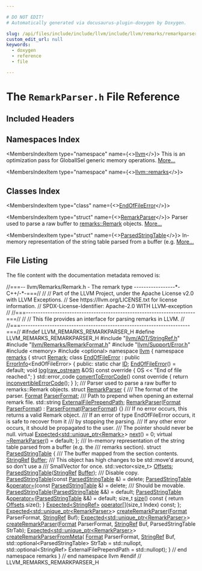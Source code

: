 ```yaml
---

# DO NOT EDIT!
# Automatically generated via docusaurus-plugin-doxygen by Doxygen.

slug: /api/files/include/include/llvm/include/llvm/remarks/remarkparser-h
custom_edit_url: null
keywords:
  - doxygen
  - reference
  - file

---
```





# The `RemarkParser.h` File Reference

<DoxygenPage pluginConfig={pluginConfig}>



## Included Headers

<IncludesList>
<IncludesListItem
  filePath="llvm/ADT/StringRef.h"
  permalink="/docs/api/files/include/include/llvm/include/llvm/adt/stringref-h"
  isLocal="true" />
<IncludesListItem
  filePath="llvm/Remarks/RemarkFormat.h"
  permalink="/docs/api/files/include/include/llvm/include/llvm/remarks/remarkformat-h"
  isLocal="true" />
<IncludesListItem
  filePath="llvm/Support/Error.h"
  permalink="/docs/api/files/include/include/llvm/include/llvm/support/error-h"
  isLocal="true" />
<IncludesListItem
  filePath="memory"
  permalink=""
  isLocal="false" />
<IncludesListItem
  filePath="optional"
  permalink=""
  isLocal="false" />
</IncludesList>

## Namespaces Index

<MembersIndex>

<MembersIndexItem
  type="namespace"
  name={<><a href="/docs/api/namespaces/llvm">llvm</a></>}>
This is an optimization pass for GlobalISel generic memory operations. <a href="/docs/api/namespaces/llvm/#details">More...</a>
</MembersIndexItem>

<MembersIndexItem
  type="namespace"
  name={<><a href="/docs/api/namespaces/llvm/remarks">llvm::remarks</a></>}>
</MembersIndexItem>

</MembersIndex>

## Classes Index

<MembersIndex>

<MembersIndexItem
  type="class"
  name={<><a href="/docs/api/classes/llvm/remarks/endoffileerror">EndOfFileError</a></>}>
</MembersIndexItem>

<MembersIndexItem
  type="struct"
  name={<><a href="/docs/api/structs/llvm/remarks/remarkparser">RemarkParser</a></>}>
Parser used to parse a raw buffer to <a href="/docs/api/structs/llvm/remarks/remark">remarks::Remark</a> objects. <a href="/docs/api/structs/llvm/remarks/remarkparser/#details">More...</a>
</MembersIndexItem>

<MembersIndexItem
  type="struct"
  name={<><a href="/docs/api/structs/llvm/remarks/parsedstringtable">ParsedStringTable</a></>}>
In-memory representation of the string table parsed from a buffer (e.g. <a href="/docs/api/structs/llvm/remarks/parsedstringtable/#details">More...</a>
</MembersIndexItem>

</MembersIndex>


## File Listing

The file content with the documentation metadata removed is:

<ProgramListing>

<Link id="l00001" /><CodeLine lineNumber="1"><Highlight kind="comment">//===-- llvm/Remarks/Remark.h - The remark type -----------------&#42;- C++/-&#42;-===//</Highlight><Highlight kind="normal"></Highlight></CodeLine>
<Link id="l00002" /><CodeLine lineNumber="2"><Highlight kind="normal"></Highlight><Highlight kind="comment">//</Highlight><Highlight kind="normal"></Highlight></CodeLine>
<Link id="l00003" /><CodeLine lineNumber="3"><Highlight kind="normal"></Highlight><Highlight kind="comment">// Part of the LLVM Project, under the Apache License v2.0 with LLVM Exceptions.</Highlight><Highlight kind="normal"></Highlight></CodeLine>
<Link id="l00004" /><CodeLine lineNumber="4"><Highlight kind="normal"></Highlight><Highlight kind="comment">// See https://llvm.org/LICENSE.txt for license information.</Highlight><Highlight kind="normal"></Highlight></CodeLine>
<Link id="l00005" /><CodeLine lineNumber="5"><Highlight kind="normal"></Highlight><Highlight kind="comment">// SPDX-License-Identifier: Apache-2.0 WITH LLVM-exception</Highlight><Highlight kind="normal"></Highlight></CodeLine>
<Link id="l00006" /><CodeLine lineNumber="6"><Highlight kind="normal"></Highlight><Highlight kind="comment">//</Highlight><Highlight kind="normal"></Highlight></CodeLine>
<Link id="l00007" /><CodeLine lineNumber="7"><Highlight kind="normal"></Highlight><Highlight kind="comment">//===----------------------------------------------------------------------===//</Highlight><Highlight kind="normal"></Highlight></CodeLine>
<Link id="l00008" /><CodeLine lineNumber="8"><Highlight kind="normal"></Highlight><Highlight kind="comment">//</Highlight><Highlight kind="normal"></Highlight></CodeLine>
<Link id="l00009" /><CodeLine lineNumber="9"><Highlight kind="normal"></Highlight><Highlight kind="comment">// This file provides an interface for parsing remarks in LLVM.</Highlight><Highlight kind="normal"></Highlight></CodeLine>
<Link id="l00010" /><CodeLine lineNumber="10"><Highlight kind="normal"></Highlight><Highlight kind="comment">//</Highlight><Highlight kind="normal"></Highlight></CodeLine>
<Link id="l00011" /><CodeLine lineNumber="11"><Highlight kind="normal"></Highlight><Highlight kind="comment">//===----------------------------------------------------------------------===//</Highlight><Highlight kind="normal"></Highlight></CodeLine>
<Link id="l00012" /><CodeLine lineNumber="12"><Highlight kind="normal"></Highlight></CodeLine>
<Link id="l00013" /><CodeLine lineNumber="13"><Highlight kind="normal"></Highlight><Highlight kind="preprocessor">#ifndef LLVM&#95;REMARKS&#95;REMARKPARSER&#95;H</Highlight><Highlight kind="normal"></Highlight></CodeLine>
<Link id="l00014" /><CodeLine lineNumber="14"><Highlight kind="normal"></Highlight><Highlight kind="preprocessor">#define LLVM&#95;REMARKS&#95;REMARKPARSER&#95;H</Highlight><Highlight kind="normal"></Highlight></CodeLine>
<Link id="l00015" /><CodeLine lineNumber="15"><Highlight kind="normal"></Highlight></CodeLine>
<Link id="l00016" /><CodeLine lineNumber="16"><Highlight kind="normal"></Highlight><Highlight kind="preprocessor">#include &quot;<a href="/docs/api/files/include/include/llvm/include/llvm/adt/stringref-h">llvm/ADT/StringRef.h</a>&quot;</Highlight><Highlight kind="normal"></Highlight></CodeLine>
<Link id="l00017" /><CodeLine lineNumber="17"><Highlight kind="normal"></Highlight><Highlight kind="preprocessor">#include &quot;<a href="/docs/api/files/include/include/llvm/include/llvm/remarks/remarkformat-h">llvm/Remarks/RemarkFormat.h</a>&quot;</Highlight><Highlight kind="normal"></Highlight></CodeLine>
<Link id="l00018" /><CodeLine lineNumber="18"><Highlight kind="normal"></Highlight><Highlight kind="preprocessor">#include &quot;<a href="/docs/api/files/include/include/llvm/include/llvm/support/error-h">llvm/Support/Error.h</a>&quot;</Highlight><Highlight kind="normal"></Highlight></CodeLine>
<Link id="l00019" /><CodeLine lineNumber="19"><Highlight kind="normal"></Highlight><Highlight kind="preprocessor">#include &lt;memory&gt;</Highlight><Highlight kind="normal"></Highlight></CodeLine>
<Link id="l00020" /><CodeLine lineNumber="20"><Highlight kind="normal"></Highlight><Highlight kind="preprocessor">#include &lt;optional&gt;</Highlight><Highlight kind="normal"></Highlight></CodeLine>
<Link id="l00021" /><CodeLine lineNumber="21"><Highlight kind="normal"></Highlight></CodeLine>
<Link id="l00022" /><CodeLine lineNumber="22"><Highlight kind="normal"></Highlight><Highlight kind="keyword">namespace </Highlight><Highlight kind="normal"><a href="/docs/api/namespaces/llvm">llvm</a> &#123;</Highlight></CodeLine>
<Link id="l00023" /><CodeLine lineNumber="23"><Highlight kind="normal"></Highlight><Highlight kind="keyword">namespace </Highlight><Highlight kind="normal"><a href="/docs/api/namespaces/llvm/remarks">remarks</a> &#123;</Highlight></CodeLine>
<Link id="l00024" /><CodeLine lineNumber="24"><Highlight kind="normal"></Highlight></CodeLine>
<Link id="l00025" /><CodeLine lineNumber="25"><Highlight kind="normal"></Highlight><Highlight kind="keyword">struct </Highlight><Highlight kind="normal"><a href="/docs/api/structs/llvm/remarks/remark">Remark</a>;</Highlight></CodeLine>
<Link id="l00026" /><CodeLine lineNumber="26"><Highlight kind="normal"></Highlight></CodeLine>
<Link id="l00027" /><CodeLine lineNumber="27" lineLink="/docs/api/classes/llvm/remarks/endoffileerror"><Highlight kind="normal"></Highlight><Highlight kind="keyword">class </Highlight><Highlight kind="normal"><a href="/docs/api/classes/llvm/remarks/endoffileerror/#aecb96cc424a84a0ca924ecdfdc0fb3fa">EndOfFileError</a> : </Highlight><Highlight kind="keyword">public</Highlight><Highlight kind="normal"> <a href="/docs/api/classes/llvm/errorinfo">ErrorInfo</a>&lt;EndOfFileError&gt; &#123;</Highlight></CodeLine>
<Link id="l00028" /><CodeLine lineNumber="28"><Highlight kind="normal"></Highlight><Highlight kind="keyword">public</Highlight><Highlight kind="normal">:</Highlight></CodeLine>
<Link id="l00029" /><CodeLine lineNumber="29" lineLink="/docs/api/classes/llvm/remarks/endoffileerror/#a7755a450b722c556c1517df75e27bfb9"><Highlight kind="normal">  </Highlight><Highlight kind="keyword">static</Highlight><Highlight kind="normal"> </Highlight><Highlight kind="keywordtype">char</Highlight><Highlight kind="normal"> <a href="/docs/api/classes/llvm/remarks/endoffileerror/#a7755a450b722c556c1517df75e27bfb9">ID</a>;</Highlight></CodeLine>
<Link id="l00030" /><CodeLine lineNumber="30"><Highlight kind="normal"></Highlight></CodeLine>
<Link id="l00031" /><CodeLine lineNumber="31" lineLink="/docs/api/classes/llvm/remarks/endoffileerror/#aecb96cc424a84a0ca924ecdfdc0fb3fa"><Highlight kind="normal">  <a href="/docs/api/classes/llvm/remarks/endoffileerror/#aecb96cc424a84a0ca924ecdfdc0fb3fa">EndOfFileError</a>() = </Highlight><Highlight kind="keywordflow">default</Highlight><Highlight kind="normal">;</Highlight></CodeLine>
<Link id="l00032" /><CodeLine lineNumber="32"><Highlight kind="normal"></Highlight></CodeLine>
<Link id="l00033" /><CodeLine lineNumber="33" lineLink="/docs/api/classes/llvm/remarks/endoffileerror/#a92ef8fa1ae9d6d8559629707108bb125"><Highlight kind="normal">  </Highlight><Highlight kind="keywordtype">void</Highlight><Highlight kind="normal"> <a href="/docs/api/classes/llvm/remarks/endoffileerror/#a92ef8fa1ae9d6d8559629707108bb125">log</a>(<a href="/docs/api/classes/llvm/raw-ostream">raw&#95;ostream</a> &amp;OS)</Highlight><Highlight kind="keyword"> const override </Highlight><Highlight kind="normal">&#123; OS &lt;&lt; </Highlight><Highlight kind="stringliteral">&quot;End of file reached.&quot;</Highlight><Highlight kind="normal">; &#125;</Highlight></CodeLine>
<Link id="l00034" /><CodeLine lineNumber="34" lineLink="/docs/api/classes/llvm/remarks/endoffileerror/#a46b3e4c4e33a0868efa0749a447d9419"><Highlight kind="normal">  std::error&#95;code <a href="/docs/api/classes/llvm/remarks/endoffileerror/#a46b3e4c4e33a0868efa0749a447d9419">convertToErrorCode</a>()</Highlight><Highlight kind="keyword"> const override </Highlight><Highlight kind="normal">&#123;</Highlight></CodeLine>
<Link id="l00035" /><CodeLine lineNumber="35"><Highlight kind="normal">    </Highlight><Highlight kind="keywordflow">return</Highlight><Highlight kind="normal"> <a href="/docs/api/namespaces/llvm/#a2b43c21951d0948b34bcf7019949032d">inconvertibleErrorCode</a>();</Highlight></CodeLine>
<Link id="l00036" /><CodeLine lineNumber="36"><Highlight kind="normal">  &#125;</Highlight></CodeLine>
<Link id="l00037" /><CodeLine lineNumber="37"><Highlight kind="normal">&#125;;</Highlight></CodeLine>
<Link id="l00038" /><CodeLine lineNumber="38"><Highlight kind="normal"></Highlight><Highlight kind="comment"></Highlight></CodeLine>
<Link id="l00039" /><CodeLine lineNumber="39"><Highlight kind="comment">/// Parser used to parse a raw buffer to remarks::Remark objects.</Highlight><Highlight kind="normal"></Highlight></CodeLine>
<Link id="l00040" /><CodeLine lineNumber="40" lineLink="/docs/api/structs/llvm/remarks/remarkparser"><Highlight kind="normal"></Highlight><Highlight kind="keyword">struct </Highlight><Highlight kind="normal"><a href="/docs/api/structs/llvm/remarks/remarkparser/#a6030e67087fde04ece4556c929c0d42d">RemarkParser</a> &#123;</Highlight><Highlight kind="comment"></Highlight></CodeLine>
<Link id="l00041" /><CodeLine lineNumber="41"><Highlight kind="comment">  /// The format of the parser.</Highlight><Highlight kind="normal"></Highlight></CodeLine>
<Link id="l00042" /><CodeLine lineNumber="42" lineLink="/docs/api/structs/llvm/remarks/remarkparser/#aa8ed51750beb4e4042b8aed388f749d9"><Highlight kind="normal">  <a href="/docs/api/namespaces/llvm/remarks/#a6e038f443b9029221c590524f08be0be">Format</a> <a href="/docs/api/structs/llvm/remarks/remarkparser/#aa8ed51750beb4e4042b8aed388f749d9">ParserFormat</a>;</Highlight><Highlight kind="comment"></Highlight></CodeLine>
<Link id="l00043" /><CodeLine lineNumber="43"><Highlight kind="comment">  /// Path to prepend when opening an external remark file.</Highlight><Highlight kind="normal"></Highlight></CodeLine>
<Link id="l00044" /><CodeLine lineNumber="44" lineLink="/docs/api/structs/llvm/remarks/remarkparser/#a1458e6f0ecbddf1a241415d5542dfa2c"><Highlight kind="normal">  std::string <a href="/docs/api/structs/llvm/remarks/remarkparser/#a1458e6f0ecbddf1a241415d5542dfa2c">ExternalFilePrependPath</a>;</Highlight></CodeLine>
<Link id="l00045" /><CodeLine lineNumber="45"><Highlight kind="normal"></Highlight></CodeLine>
<Link id="l00046" /><CodeLine lineNumber="46" lineLink="/docs/api/structs/llvm/remarks/remarkparser/#a6030e67087fde04ece4556c929c0d42d"><Highlight kind="normal">  <a href="/docs/api/structs/llvm/remarks/remarkparser/#a6030e67087fde04ece4556c929c0d42d">RemarkParser</a>(<a href="/docs/api/namespaces/llvm/remarks/#a6e038f443b9029221c590524f08be0be">Format</a> <a href="/docs/api/structs/llvm/remarks/remarkparser/#aa8ed51750beb4e4042b8aed388f749d9">ParserFormat</a>) : <a href="/docs/api/structs/llvm/remarks/remarkparser/#aa8ed51750beb4e4042b8aed388f749d9">ParserFormat</a>(<a href="/docs/api/structs/llvm/remarks/remarkparser/#aa8ed51750beb4e4042b8aed388f749d9">ParserFormat</a>) &#123;&#125;</Highlight></CodeLine>
<Link id="l00047" /><CodeLine lineNumber="47"><Highlight kind="normal"></Highlight><Highlight kind="comment"></Highlight></CodeLine>
<Link id="l00048" /><CodeLine lineNumber="48"><Highlight kind="comment">  /// If no error occurs, this returns a valid Remark object.</Highlight></CodeLine>
<Link id="l00049" /><CodeLine lineNumber="49"><Highlight kind="comment">  /// If an error of type EndOfFileError occurs, it is safe to recover from it</Highlight></CodeLine>
<Link id="l00050" /><CodeLine lineNumber="50"><Highlight kind="comment">  /// by stopping the parsing.</Highlight></CodeLine>
<Link id="l00051" /><CodeLine lineNumber="51"><Highlight kind="comment">  /// If any other error occurs, it should be propagated to the user.</Highlight></CodeLine>
<Link id="l00052" /><CodeLine lineNumber="52"><Highlight kind="comment">  /// The pointer should never be null.</Highlight><Highlight kind="normal"></Highlight></CodeLine>
<Link id="l00053" /><CodeLine lineNumber="53" lineLink="/docs/api/structs/llvm/remarks/remarkparser/#af41ce5d552a2f97ed547661bcee5c26e"><Highlight kind="normal">  </Highlight><Highlight kind="keyword">virtual</Highlight><Highlight kind="normal"> <a href="/docs/api/classes/llvm/expected">Expected&lt;std::unique&#95;ptr&lt;Remark&gt;</a>&gt; <a href="/docs/api/structs/llvm/remarks/remarkparser/#af41ce5d552a2f97ed547661bcee5c26e">next</a>() = 0;</Highlight></CodeLine>
<Link id="l00054" /><CodeLine lineNumber="54"><Highlight kind="normal"></Highlight></CodeLine>
<Link id="l00055" /><CodeLine lineNumber="55" lineLink="/docs/api/structs/llvm/remarks/remarkparser/#a035027435b5b3f8ff4695b00f6b0a274"><Highlight kind="normal">  </Highlight><Highlight kind="keyword">virtual</Highlight><Highlight kind="normal"> <a href="/docs/api/structs/llvm/remarks/remarkparser/#a035027435b5b3f8ff4695b00f6b0a274">~RemarkParser</a>() = </Highlight><Highlight kind="keywordflow">default</Highlight><Highlight kind="normal">;</Highlight></CodeLine>
<Link id="l00056" /><CodeLine lineNumber="56"><Highlight kind="normal">&#125;;</Highlight></CodeLine>
<Link id="l00057" /><CodeLine lineNumber="57"><Highlight kind="normal"></Highlight><Highlight kind="comment"></Highlight></CodeLine>
<Link id="l00058" /><CodeLine lineNumber="58"><Highlight kind="comment">/// In-memory representation of the string table parsed from a buffer (e.g. the</Highlight></CodeLine>
<Link id="l00059" /><CodeLine lineNumber="59"><Highlight kind="comment">/// remarks section).</Highlight><Highlight kind="normal"></Highlight></CodeLine>
<Link id="l00060" /><CodeLine lineNumber="60" lineLink="/docs/api/structs/llvm/remarks/parsedstringtable"><Highlight kind="normal"></Highlight><Highlight kind="keyword">struct </Highlight><Highlight kind="normal"><a href="/docs/api/structs/llvm/remarks/parsedstringtable/#ade4e99d5844b81145b0a95e2102e8bd4">ParsedStringTable</a> &#123;</Highlight><Highlight kind="comment"></Highlight></CodeLine>
<Link id="l00061" /><CodeLine lineNumber="61"><Highlight kind="comment">  /// The buffer mapped from the section contents.</Highlight><Highlight kind="normal"></Highlight></CodeLine>
<Link id="l00062" /><CodeLine lineNumber="62" lineLink="/docs/api/structs/llvm/remarks/parsedstringtable/#a988d492ea778ee61446b6172408ebaf2"><Highlight kind="normal">  <a href="/docs/api/classes/llvm/stringref">StringRef</a> <a href="/docs/api/structs/llvm/remarks/parsedstringtable/#a988d492ea778ee61446b6172408ebaf2">Buffer</a>;</Highlight><Highlight kind="comment"></Highlight></CodeLine>
<Link id="l00063" /><CodeLine lineNumber="63"><Highlight kind="comment">  /// This object has high changes to be std::move&#39;d around, so don&#39;t use a</Highlight></CodeLine>
<Link id="l00064" /><CodeLine lineNumber="64"><Highlight kind="comment">  /// SmallVector for once.</Highlight><Highlight kind="normal"></Highlight></CodeLine>
<Link id="l00065" /><CodeLine lineNumber="65" lineLink="/docs/api/structs/llvm/remarks/parsedstringtable/#a43fd6579c3145b4bd9cb2fe8fda0838b"><Highlight kind="normal">  std::vector&lt;size&#95;t&gt; <a href="/docs/api/structs/llvm/remarks/parsedstringtable/#a43fd6579c3145b4bd9cb2fe8fda0838b">Offsets</a>;</Highlight></CodeLine>
<Link id="l00066" /><CodeLine lineNumber="66"><Highlight kind="normal"></Highlight></CodeLine>
<Link id="l00067" /><CodeLine lineNumber="67"><Highlight kind="normal">  <a href="/docs/api/structs/llvm/remarks/parsedstringtable/#ade4e99d5844b81145b0a95e2102e8bd4">ParsedStringTable</a>(<a href="/docs/api/classes/llvm/stringref">StringRef</a> <a href="/docs/api/structs/llvm/remarks/parsedstringtable/#a988d492ea778ee61446b6172408ebaf2">Buffer</a>);</Highlight><Highlight kind="comment"></Highlight></CodeLine>
<Link id="l00068" /><CodeLine lineNumber="68"><Highlight kind="comment">  /// Disable copy.</Highlight><Highlight kind="normal"></Highlight></CodeLine>
<Link id="l00069" /><CodeLine lineNumber="69" lineLink="/docs/api/structs/llvm/remarks/parsedstringtable/#a92e54dbcafabffd88fe2e4915797edc3"><Highlight kind="normal">  <a href="/docs/api/structs/llvm/remarks/parsedstringtable/#a92e54dbcafabffd88fe2e4915797edc3">ParsedStringTable</a>(</Highlight><Highlight kind="keyword">const</Highlight><Highlight kind="normal"> <a href="/docs/api/structs/llvm/remarks/parsedstringtable/#ade4e99d5844b81145b0a95e2102e8bd4">ParsedStringTable</a> &amp;) = </Highlight><Highlight kind="keyword">delete</Highlight><Highlight kind="normal">;</Highlight></CodeLine>
<Link id="l00070" /><CodeLine lineNumber="70" lineLink="/docs/api/structs/llvm/remarks/parsedstringtable/#acae11363ec08b8245f20b162cc44a17b"><Highlight kind="normal">  <a href="/docs/api/structs/llvm/remarks/parsedstringtable/#ade4e99d5844b81145b0a95e2102e8bd4">ParsedStringTable</a> &amp;<a href="/docs/api/structs/llvm/remarks/parsedstringtable/#acae11363ec08b8245f20b162cc44a17b">operator=</a>(</Highlight><Highlight kind="keyword">const</Highlight><Highlight kind="normal"> <a href="/docs/api/structs/llvm/remarks/parsedstringtable/#ade4e99d5844b81145b0a95e2102e8bd4">ParsedStringTable</a> &amp;) = </Highlight><Highlight kind="keyword">delete</Highlight><Highlight kind="normal">;</Highlight><Highlight kind="comment"></Highlight></CodeLine>
<Link id="l00071" /><CodeLine lineNumber="71"><Highlight kind="comment">  /// Should be movable.</Highlight><Highlight kind="normal"></Highlight></CodeLine>
<Link id="l00072" /><CodeLine lineNumber="72" lineLink="/docs/api/structs/llvm/remarks/parsedstringtable/#ad2c7903e7b72c9d0e9760992c8631d4a"><Highlight kind="normal">  <a href="/docs/api/structs/llvm/remarks/parsedstringtable/#ad2c7903e7b72c9d0e9760992c8631d4a">ParsedStringTable</a>(<a href="/docs/api/structs/llvm/remarks/parsedstringtable/#ade4e99d5844b81145b0a95e2102e8bd4">ParsedStringTable</a> &amp;&amp;) = </Highlight><Highlight kind="keywordflow">default</Highlight><Highlight kind="normal">;</Highlight></CodeLine>
<Link id="l00073" /><CodeLine lineNumber="73" lineLink="/docs/api/structs/llvm/remarks/parsedstringtable/#a67b94f46d087b4ecf53997fbd8b237ee"><Highlight kind="normal">  <a href="/docs/api/structs/llvm/remarks/parsedstringtable/#ade4e99d5844b81145b0a95e2102e8bd4">ParsedStringTable</a> &amp;<a href="/docs/api/structs/llvm/remarks/parsedstringtable/#a67b94f46d087b4ecf53997fbd8b237ee">operator=</a>(<a href="/docs/api/structs/llvm/remarks/parsedstringtable/#ade4e99d5844b81145b0a95e2102e8bd4">ParsedStringTable</a> &amp;&amp;) = </Highlight><Highlight kind="keywordflow">default</Highlight><Highlight kind="normal">;</Highlight></CodeLine>
<Link id="l00074" /><CodeLine lineNumber="74"><Highlight kind="normal"></Highlight></CodeLine>
<Link id="l00075" /><CodeLine lineNumber="75" lineLink="/docs/api/structs/llvm/remarks/parsedstringtable/#a89edd76fec364c5b3d1b205e707d531b"><Highlight kind="normal">  </Highlight><Highlight kind="keywordtype">size&#95;t</Highlight><Highlight kind="normal"> <a href="/docs/api/structs/llvm/remarks/parsedstringtable/#a89edd76fec364c5b3d1b205e707d531b">size</a>()</Highlight><Highlight kind="keyword"> const </Highlight><Highlight kind="normal">&#123; </Highlight><Highlight kind="keywordflow">return</Highlight><Highlight kind="normal"> <a href="/docs/api/structs/llvm/remarks/parsedstringtable/#a43fd6579c3145b4bd9cb2fe8fda0838b">Offsets</a>.size(); &#125;</Highlight></CodeLine>
<Link id="l00076" /><CodeLine lineNumber="76"><Highlight kind="normal">  <a href="/docs/api/classes/llvm/expected">Expected&lt;StringRef&gt;</a> <a href="/docs/api/structs/llvm/remarks/parsedstringtable/#a1d30d05532bbb89c392e15229d34331a">operator&#91;&#93;</a>(</Highlight><Highlight kind="keywordtype">size&#95;t</Highlight><Highlight kind="normal"> Index) </Highlight><Highlight kind="keyword">const</Highlight><Highlight kind="normal">;</Highlight></CodeLine>
<Link id="l00077" /><CodeLine lineNumber="77"><Highlight kind="normal">&#125;;</Highlight></CodeLine>
<Link id="l00078" /><CodeLine lineNumber="78"><Highlight kind="normal"></Highlight></CodeLine>
<Link id="l00079" /><CodeLine lineNumber="79"><Highlight kind="normal"><a href="/docs/api/classes/llvm/expected">Expected&lt;std::unique&#95;ptr&lt;RemarkParser&gt;</a>&gt; <a href="/docs/api/namespaces/llvm/remarks/#a9d841f37708f19fa03308aa42b168c14">createRemarkParser</a>(<a href="/docs/api/namespaces/llvm/#ab7530cd22b8952cb41774507dd40c6f3a520d0db389f362bf79ef56ca0af3dcab">Format</a> ParserFormat,</Highlight></CodeLine>
<Link id="l00080" /><CodeLine lineNumber="80"><Highlight kind="normal">                                                           <a href="/docs/api/classes/llvm/stringref">StringRef</a> Buf);</Highlight></CodeLine>
<Link id="l00081" /><CodeLine lineNumber="81"><Highlight kind="normal"></Highlight></CodeLine>
<Link id="l00082" /><CodeLine lineNumber="82"><Highlight kind="normal"><a href="/docs/api/classes/llvm/expected">Expected&lt;std::unique&#95;ptr&lt;RemarkParser&gt;</a>&gt;</Highlight></CodeLine>
<Link id="l00083" /><CodeLine lineNumber="83"><Highlight kind="normal"><a href="/docs/api/namespaces/llvm/remarks/#a9d841f37708f19fa03308aa42b168c14">createRemarkParser</a>(<a href="/docs/api/namespaces/llvm/#ab7530cd22b8952cb41774507dd40c6f3a520d0db389f362bf79ef56ca0af3dcab">Format</a> ParserFormat, <a href="/docs/api/classes/llvm/stringref">StringRef</a> Buf,</Highlight></CodeLine>
<Link id="l00084" /><CodeLine lineNumber="84"><Highlight kind="normal">                   ParsedStringTable StrTab);</Highlight></CodeLine>
<Link id="l00085" /><CodeLine lineNumber="85"><Highlight kind="normal"></Highlight></CodeLine>
<Link id="l00086" /><CodeLine lineNumber="86"><Highlight kind="normal"><a href="/docs/api/classes/llvm/expected">Expected&lt;std::unique&#95;ptr&lt;RemarkParser&gt;</a>&gt; <a href="/docs/api/namespaces/llvm/remarks/#a9b0d185878d538e933f92e5827653169">createRemarkParserFromMeta</a>(</Highlight></CodeLine>
<Link id="l00087" /><CodeLine lineNumber="87"><Highlight kind="normal">    <a href="/docs/api/namespaces/llvm/#ab7530cd22b8952cb41774507dd40c6f3a520d0db389f362bf79ef56ca0af3dcab">Format</a> ParserFormat, <a href="/docs/api/classes/llvm/stringref">StringRef</a> Buf,</Highlight></CodeLine>
<Link id="l00088" /><CodeLine lineNumber="88"><Highlight kind="normal">    std::optional&lt;ParsedStringTable&gt; StrTab = std::nullopt,</Highlight></CodeLine>
<Link id="l00089" /><CodeLine lineNumber="89"><Highlight kind="normal">    std::optional&lt;StringRef&gt; ExternalFilePrependPath = std::nullopt);</Highlight></CodeLine>
<Link id="l00090" /><CodeLine lineNumber="90"><Highlight kind="normal"></Highlight></CodeLine>
<Link id="l00091" /><CodeLine lineNumber="91"><Highlight kind="normal">&#125; </Highlight><Highlight kind="comment">// end namespace remarks</Highlight><Highlight kind="normal"></Highlight></CodeLine>
<Link id="l00092" /><CodeLine lineNumber="92"><Highlight kind="normal">&#125; </Highlight><Highlight kind="comment">// end namespace llvm</Highlight><Highlight kind="normal"></Highlight></CodeLine>
<Link id="l00093" /><CodeLine lineNumber="93"><Highlight kind="normal"></Highlight></CodeLine>
<Link id="l00094" /><CodeLine lineNumber="94"><Highlight kind="normal"></Highlight><Highlight kind="preprocessor">#endif </Highlight><Highlight kind="comment">// LLVM&#95;REMARKS&#95;REMARKPARSER&#95;H</Highlight><Highlight kind="normal"></Highlight></CodeLine>

</ProgramListing>


</DoxygenPage>
